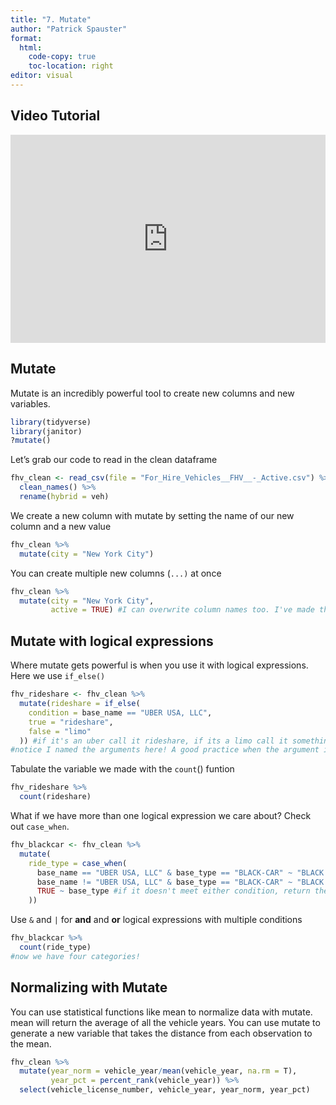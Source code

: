 ```yaml
---
title: "7. Mutate"
author: "Patrick Spauster"
format:
  html:
    code-copy: true
    toc-location: right
editor: visual
---
```


## Video Tutorial

```{=html}
<div style="max-width:608px"><div style="position:relative;padding-bottom:66.118421052632%"><iframe id="kaltura_player" src="https://cdnapisec.kaltura.com/p/1674401/sp/167440100/embedIframeJs/uiconf_id/23435151/partner_id/1674401?iframeembed=true&playerId=kaltura_player&entry_id=1_zcp7gcg8&flashvars[streamerType]=auto&amp;flashvars[localizationCode]=en&amp;flashvars[sideBarContainer.plugin]=true&amp;flashvars[sideBarContainer.position]=left&amp;flashvars[sideBarContainer.clickToClose]=true&amp;flashvars[chapters.plugin]=true&amp;flashvars[chapters.layout]=vertical&amp;flashvars[chapters.thumbnailRotator]=false&amp;flashvars[streamSelector.plugin]=true&amp;flashvars[EmbedPlayer.SpinnerTarget]=videoHolder&amp;flashvars[dualScreen.plugin]=true&amp;flashvars[LeadWithHLSOnFlash]=true&amp;flashvars[Kaltura.addCrossoriginToIframe]=true&amp;&wid=1_wy3hyyla" width="608" height="402" allowfullscreen webkitallowfullscreen mozAllowFullScreen allow="autoplay *; fullscreen *; encrypted-media *" sandbox="allow-downloads allow-forms allow-same-origin allow-scripts allow-top-navigation allow-pointer-lock allow-popups allow-modals allow-orientation-lock allow-popups-to-escape-sandbox allow-presentation allow-top-navigation-by-user-activation" frameborder="0" title="7. mutate" style="position:absolute;top:0;left:0;width:100%;height:100%"></iframe></div></div>
```
## Mutate

Mutate is an incredibly powerful tool to create new columns and new variables.

```r
library(tidyverse)
library(janitor)
?mutate()
```

Let's grab our code to read in the clean dataframe

```r
fhv_clean <- read_csv(file = "For_Hire_Vehicles__FHV__-_Active.csv") %>% 
  clean_names() %>% 
  rename(hybrid = veh)
```

We create a new column with mutate by setting the name of our new column and a new value

```r
fhv_clean %>% 
  mutate(city = "New York City")
```

You can create multiple new columns (`...)` at once

```r
fhv_clean %>% 
  mutate(city = "New York City",
         active = TRUE) #I can overwrite column names too. I've made this active column boolean (true or false)
```

## Mutate with logical expressions

Where mutate gets powerful is when you use it with logical expressions. Here we use `if_else()`

```r
fhv_rideshare <- fhv_clean %>% 
  mutate(rideshare = if_else(
    condition = base_name == "UBER USA, LLC",
    true = "rideshare",
    false = "limo"
  )) #if it's an uber call it rideshare, if its a limo call it something else
#notice I named the arguments here! A good practice when the argument is not ...
```

Tabulate the variable we made with the `count`() funtion

```r
fhv_rideshare %>% 
  count(rideshare)
```

What if we have more than one logical expression we care about? Check out `case_when`.

```r
fhv_blackcar <- fhv_clean %>% 
  mutate(
    ride_type = case_when(
      base_name == "UBER USA, LLC" & base_type == "BLACK-CAR" ~ "BLACK CAR RIDESHARE",
      base_name != "UBER USA, LLC" & base_type == "BLACK-CAR" ~ "BLACK CAR NON-RIDESHARE",
      TRUE ~ base_type #if it doesn't meet either condition, return the base_type
    ))
```

Use `&` and `|` for **and** and **or** logical expressions with multiple conditions

```r
fhv_blackcar %>% 
  count(ride_type)
#now we have four categories!
```

## Normalizing with Mutate

You can use statistical functions like mean to normalize data with mutate. mean will return the average of all the vehicle years. You can use mutate to generate a new variable that takes the distance from each observation to the mean.

```r
fhv_clean %>% 
  mutate(year_norm = vehicle_year/mean(vehicle_year, na.rm = T),
         year_pct = percent_rank(vehicle_year)) %>% 
  select(vehicle_license_number, vehicle_year, year_norm, year_pct)
```
